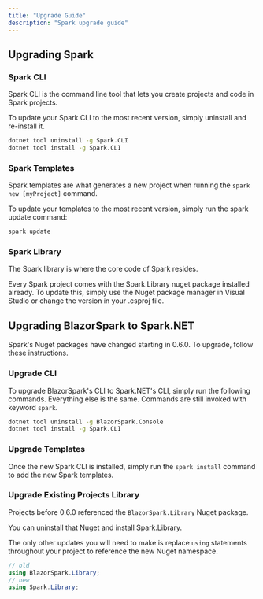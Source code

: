 ```yaml
---
title: "Upgrade Guide"
description: "Spark upgrade guide"
---
```


## Upgrading Spark

### Spark CLI
Spark CLI is the command line tool that lets you create projects and code in Spark projects.

To update your Spark CLI to the most recent version, simply uninstall and re-install it.
```bash
dotnet tool uninstall -g Spark.CLI
dotnet tool install -g Spark.CLI
```

### Spark Templates
Spark templates are what generates a new project when running the `spark new [myProject]` command.

To update your templates to the most recent version, simply run the spark update command:
```bash
spark update
```

### Spark Library
The Spark library is where the core code of Spark resides.

Every Spark project comes with the Spark.Library nuget package installed already. To update this, simply use the Nuget package manager in Visual Studio or change the version in your .csproj file.

## Upgrading BlazorSpark to Spark.NET
Spark's Nuget packages have changed starting in 0.6.0. To upgrade, follow these instructions.

### Upgrade CLI
To upgrade BlazorSpark's CLI to Spark.NET's CLI, simply run the following commands. Everything else is the same. Commands are still invoked with keyword `spark`.
```bash
dotnet tool uninstall -g BlazorSpark.Console
dotnet tool install -g Spark.CLI
```

### Upgrade Templates
Once the new Spark CLI is installed, simply run the `spark install` command to add the new Spark templates.

### Upgrade Existing Projects Library
Projects before 0.6.0 referenced the `BlazorSpark.Library` Nuget package.

You can uninstall that Nuget and install Spark.Library.

The only other updates you will need to make is replace `using` statements throughout your project to reference the new Nuget namespace.
```csharp
// old
using BlazorSpark.Library;
// new
using Spark.Library;
```